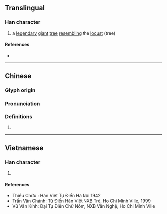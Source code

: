 {{also|桪}}
{{character info}}
==Translingual==

===Han character===
{{Han char|rn=75|rad=木|as=12|sn=16|four=|canj=DSMI|ids=⿰木尋}}

# a [[legendary]] [[giant]] [[tree]] [[resembling]] the [[locust]] (tree)

====References====
* {{Han ref|kx=0551.200|dkj=15487|dj=0939.210|hdz=21296.110|uh=6A33|ud=27187}}

----

==Chinese==
{{zh-forms|s=桪}}

===Glyph origin===
{{Han etym}}

===Pronunciation===
{{zh-pron
|m=xún
|c=cam4
|mc=y
|oc=y
|ma=
|cat=n
}}

===Definitions===
{{zh-hanzi}}

# {{rfdef|zh}}

----

==Vietnamese==

===Han character===
{{vi-readings|reading=giầm, tầm, rầm|rs=木12}}

# {{rfdef|vi|sort=木12}}

====References====
* Thiều Chửu : Hán Việt Tự Điển Hà Nội 1942
* Trần Văn Chánh: Từ Điển Hán Việt NXB Trẻ, Ho Chi Minh Ville, 1999
* Vũ Văn Kính: Đại Tự Điển Chữ Nôm, NXB Văn Nghệ, Ho Chi Minh Ville
